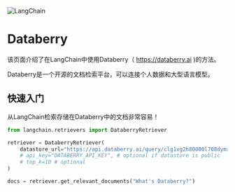 

<Head>
  <script>
    {
      `(function() {
         var _hmt = _hmt || [];
(function() {
  var hm = document.createElement("script");
  hm.src = "https://hm.baidu.com/hm.js?e60fb290e204e04c5cb6f79b0ac1e697";
  var s = document.getElementsByTagName("script")[0]; 
  s.parentNode.insertBefore(hm, s);
})();
       })();`
    }
  </script>
</Head>

![LangChain](https://pica.zhimg.com/50/v2-56e8bbb52aa271012541c1fe1ceb11a2_r.gif)







Databerry
=========================

该页面介绍了在LangChain中使用Databerry（ https://databerry.ai )的方法。

Databerry是一个开源的文档检索平台，可以连接个人数据和大型语言模型。

快速入门
--------------------------------------

从LangChain检索存储在Databerry中的文档非常容易！

```python
from langchain.retrievers import DataberryRetriever

retriever = DataberryRetriever(
    datastore_url="https://api.databerry.ai/query/clg1xg2h80000l708dymr0fxc",
    # api_key="DATABERRY_API_KEY", # optional if datastore is public
    # top_k=10 # optional
)

docs = retriever.get_relevant_documents("What's Databerry?")

```

